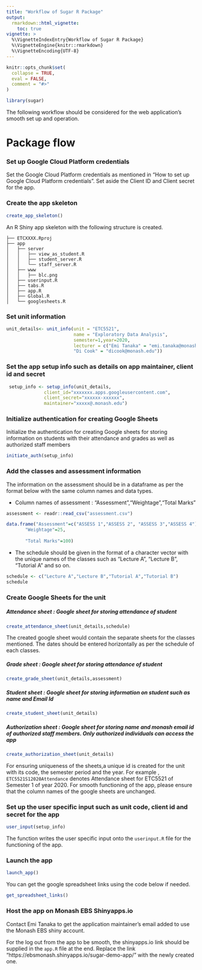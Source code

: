 ```yaml
---
title: "Workflow of Sugar R Package"
output: 
  rmarkdown::html_vignette:
    toc: true
vignette: >
  %\VignetteIndexEntry{Workflow of Sugar R Package}
  %\VignetteEngine{knitr::rmarkdown}
  %\VignetteEncoding{UTF-8}
---
```


```r
knitr::opts_chunk$set(
  collapse = TRUE,
  eval = FALSE,
  comment = "#>"
)
```

```r
library(sugar)
```

The following workflow should be considered for the web application's smooth set up and operation. 

# Package flow


###  Set up Google Cloud Platform credentials

Set the Google Cloud Platform credentials as mentioned in "How to set up Google Cloud Platform credentials". Set aside the Client ID and Client secret for the app. 


###  Create the app skeleton


```r
create_app_skeleton()
```

An R Shiny app skeleton with the following structure is created. 

```
├── ETCXXXX.Rproj
├── app
│   ├── server
│   │   ├── view_as_student.R
│   │   ├── student_server.R
│   │   └── staff_server.R
│   ├── www
│   │   ├── blc.png
│   ├── userinput.R
│   ├── tabs.R
│   ├── app.R
│   ├── Global.R
│   └── googlesheets.R

```
###  Set unit information 

```r
unit_details<- unit_info(unit = "ETC5521", 
                         name = "Exploratory Data Analysis",
                         semester=1,year=2020,
                         lecturer = c("Emi Tanaka" = "emi.tanaka@monash.edu",
                         "Di Cook" = "dicook@monash.edu"))
```

###  Set the app setup info such as details on app maintainer, client id and secret

```r

 setup_info <- setup_info(unit_details,
              client_id="xxxxxxx.apps.googleusercontent.com",
              client_secret="xxxxxx-xxxxxx",
              maintainer="xxxxx@.monash.edu")
```

### Initialize authentication for creating Google Sheets 

Initialize the authentication for creating Google sheets for storing information on students with their attendance and grades as well as authorized staff members 

```r
initiate_auth(setup_info)
```


### Add the classes and assessment information 

The information on the assessment should be in a dataframe as per the format below with the same column names and data types.

  + Column names of assessment : "Assessment","Weightage","Total Marks"
  
```r
assessment <- readr::read_csv("assessment.csv")
```

```r

data.frame("Assessment"=c("ASSESS 1","ASSESS 2", "ASSESS 3","ASSESS 4"),
       "Weightage"=25,
       
       "Total Marks"=100)
```
  
  + The schedule should be given in the format of a character vector with the unique names of the classes such as "Lecture A", "Lecture B", "Tutorial A" and so on. 


```r
schedule <- c("Lecture A","Lecture B","Tutorial A","Tutorial B")
schedule
```



###  Create Google Sheets for the unit

##### Attendance sheet : Google sheet for storing attendance of student

 
```r
create_attendance_sheet(unit_details,schedule)
```

The created google sheet would contain the separate sheets for the classes mentioned. The dates should be entered horizontally as per the schedule of each classes.

##### Grade sheet : Google sheet for storing attendance of student
  
```r
create_grade_sheet(unit_details,assessment)
```

##### Student sheet : Google sheet for storing information on student such as name and Email Id

```r
create_student_sheet(unit_details)
```

##### Authorization sheet : Google sheet for storing name and monash email id of authorized staff members. Only authorized individuals can access the app
  
```r
create_authorization_sheet(unit_details)
```

For ensuring uniqueness of the sheets,a unique id is created for the unit with its code, the semester period and the year. For example , `ETC5521S12020Attendance` denotes Attendance sheet for ETC5521 of Semester 1 of year 2020. For smooth functioning of the app, please ensure that the column names of the google sheets are unchanged. 


### Set up the user specific input such as unit code, client id and secret for the app

```r
user_input(setup_info)
```

The function writes the user specific input onto the `userinput.R` file for the functioning of the app.

### Launch the app

```r
launch_app()
```

You can get the google spreadsheet links using the code below if needed. 

```r
get_spreadsheet_links()
```

###  Host the app on Monash EBS Shinyapps.io

Contact Emi Tanaka to get the application maintainer's email added to use the Monash EBS shiny account.

For the log out from the app to be smooth, the shinyapps.io link should be supplied in the `app.R` file at the end. Replace the link "https://ebsmonash.shinyapps.io/sugar-demo-app/" with the newly created one. 

